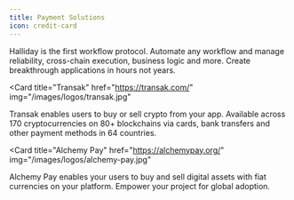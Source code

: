 ```yaml
---
title: Payment Solutions
icon: credit-card
---
```


<CardGroup cols={2}>
<Card title="Halliday" href="https://halliday.xyz" img="/images/logos/halliday.jpg">
Halliday is the first workflow protocol. Automate any workflow and manage reliability, cross-chain execution, business logic and more. Create breakthrough applications in hours not years.
</Card>

<Card
  title="Transak"
  href="https://transak.com/"
  img="/images/logos/transak.jpg"
>
  Transak enables users to buy or sell crypto from your app. Available across
  170 cryptocurrencies on 80+ blockchains via cards, bank transfers and other
  payment methods in 64 countries.
</Card>

<Card
  title="Alchemy Pay"
  href="https://alchemypay.org/"
  img="/images/logos/alchemy-pay.jpg"
>
  Alchemy Pay enables your users to buy and sell digital assets with fiat
  currencies on your platform. Empower your project for global adoption.
</Card>

</CardGroup>
